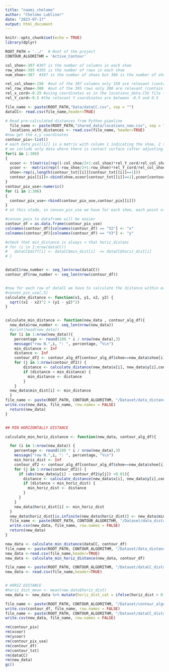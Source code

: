 ```yaml
---
title: "naomi_chelomo"
author: "Chelomo Lubliner"
date: "2023-07-17"
output: html_document
---
```


```r
knitr::opts_chunk$set(echo = TRUE)
library(dplyr)

```

```r
ROOT_PATH = '../'  # Root of the project
CONTOUR_ALGORITHM = 'Active_Contour'

```


```r

col_shoe<-307 #307 is the number of columns in each shoe
row_shoe<-395 #395 is the number of rows in each shoe
num_shoe<-387  #387 is the number of shoes but 386 is the number of shoes with RACs - shoe 127 has no RACS

rel_col_shoe<-150  #out of the 307 columns only 150 are relevant (contain non zero pixels in some shoes)
rel_row_shoe<-300  #out of the 395 rows only 300 are relevant (contain non zero pixels in some shoes)
rel_x_cord<-0.25 #using coordinates as in the locations_data.CSV file the relevant x coordinates are between -.25 and 0.25
rel_Y_cord<-0.5 #the relevant Y coordinates are between -0.5 and 0.5

file_name <- paste(ROOT_PATH,"Data/dataCC.csv", sep = "")
dataCC<- read.csv(file_name,header=TRUE)

```


```r

# Read pre-calculated distances from Python pipeline
  file_name <- paste(ROOT_PATH,"shared_data/locations_new.csv", sep = "")
  locations_with_distances <- read.csv(file_name, header=TRUE)
#now get the x,y coordinates
contour_pix<-list()
# each data_pix[[i]] is a matrix with column 1 indicating the shoe, 2 the x, 3 the y, 4 the amount of RACs in that pixel
# we include only data where there is contact surface (after adjusting for the case that if there is a RAC there will be contact surface)
for(i in 1:386)
{
  xcoor <- t(matrix(rep((-col_shoe/2+1:col_shoe)*rel_Y_cord/rel_col_shoe,row_shoe),col_shoe,row_shoe))
  ycoor <- -matrix(rep((-row_shoe/2+1:row_shoe)*rel_Y_cord/rel_col_shoe,col_shoe),row_shoe,col_shoe)
  shoe<-rep(i,length(contour_txt[[i]][contour_txt[[i]]==1]))
  contour_pix[[i]]<-cbind(shoe,xcoor[contour_txt[[i]]==1],ycoor[contour_txt[[i]]==1])# the data is only  where there is contact surface
}
contour_pix_use<-numeric()
for (i in 1:386)
{
  contour_pix_use<-rbind(contour_pix_use,contour_pix[[i]])
}
# at this stade, in convex_pix_use we have for each shoe, each point of the contour
```


```r
#convex_poix to dataframe will be easier
contour_df = as.data.frame(contour_pix_use)
colnames(contour_df)[colnames(contour_df) == "V2"] <- "x"
colnames(contour_df)[colnames(contour_df) == "V3"] <- "y"

#check that min_distance is always < that horiz_distanc
# for (i in 1:nrow(dataCC))
#   dataCC$diff[i] <- dataCC$min_dist[i]  <= dataCC$horiz_dist[i]
# }


dataCC$row_number <- seq_len(nrow(dataCC))
contour_df$row_number <- seq_len(nrow(contour_df))



```


```r
#now for each row of dataCC we have to calculate the distance within each point of convex_pix_use
#convex_pix_use[,5]
calculate_distance <- function(x1, y1, x2, y2) {
  sqrt((x1 - x2)^2 + (y1 - y2)^2)
}


calculate_min_distance <- function(new_data , contour_alg_df){
  new_data$row_number <- seq_len(nrow(new_data))
  #print(head(new_data))
  for (i in 1:nrow(new_data)){
    percentage <- round(100 * i / nrow(new_data),3)
    message("row N.",i, ": ", percentage, "%\n")
    min_distance <- Inf
    distance <- Inf
    contour_df2 <- contour_alg_df[contour_alg_df$shoe==new_data$shoe[i],]
    for (j in 1:nrow(contour_df2)) {
        distance <- calculate_distance(new_data$x[i], new_data$y[i],contour_df2$x[j] , contour_df2$y[j])
        if (distance < min_distance) {
          min_distance <- distance
        }
    }
  new_data$min_dist[i] <- min_distance
  }
file_name <- paste(ROOT_PATH, CONTOUR_ALGORITHM, "/Dataset/data_distance_contour.csv", sep = "")
write.csv(new_data, file_name, row.names = FALSE)
  return(new_data)
}


## MIN HORIZONTALLY DISTANCE

calculate_min_horiz_distance <- function(new_data, contour_alg_df){

  for (i in 1:nrow(new_data)) {
    percentage <- round(100 * i / nrow(new_data),3)
    message("row N.",i, ": ", percentage, "%\n")
    min_horiz_dist <- Inf
    contour_df2 <- contour_alg_df[contour_alg_df$shoe==new_data$shoe[i],]
    for (j in 1:nrow(contour_df2)) {
      if (abs(new_data$y[i] - contour_df2$y[j]) <0.01){
        distance <- calculate_distance(new_data$x[i], new_data$y[i],contour_df2$x[j],  contour_df2$y[j])
        if (distance < min_horiz_dist) {
          min_horiz_dist <- distance
        }
      }
    }
    new_data$horiz_dist[i] <- min_horiz_dist
  }
  new_data$horiz_dist[is.infinite(new_data$horiz_dist)] <- new_data$min_dist[is.infinite(new_data$horiz_dist)]
  file_name <- paste(ROOT_PATH, CONTOUR_ALGORITHM, "/Dataset/data_distance_contour.csv", sep = "")
  write.csv(new_data, file_name, row.names = FALSE)
  return(new_data)
}

```


```r
new_data <- calculate_min_distance(dataCC, contour_df)
file_name <- paste(ROOT_PATH, CONTOUR_ALGORITHM, "/Dataset/data_distance_contour.csv", sep = "")
new_data <-read.csv(file_name,header=TRUE)
new_data <- calculate_min_horiz_distance(new_data, contour_df)


```

```r
file_name <- paste(ROOT_PATH, CONTOUR_ALGORITHM, "/Dataset/dataCC_distance.csv", sep = "")
new_data <- read.csv(file_name,header=TRUE)


# HORIZ DISTANCE
#horiz_dist_mean <- mean(new_data$horiz_dist)
new_data <- new_data %>% mutate(horiz_dist_cat = ifelse(horiz_dist > 0.1, 1, 0))
```




```r
file_name <- paste(ROOT_PATH, CONTOUR_ALGORITHM, "/Dataset/contour_algorithm.csv", sep = "")
write.csv(contour_df, file_name, row.names = FALSE)
file_name <- paste(ROOT_PATH, CONTOUR_ALGORITHM, "/Dataset/dataCC_distance.csv", sep = "")
write.csv(new_data, file_name, row.names = FALSE)

rm(contour_pix)
rm(xcoor)
rm(ycoor)
rm(contour_pix_use)
rm(contour_df)
rm(contour_txt)
rm(dataCC)
rm(new_data)
gc()


```
